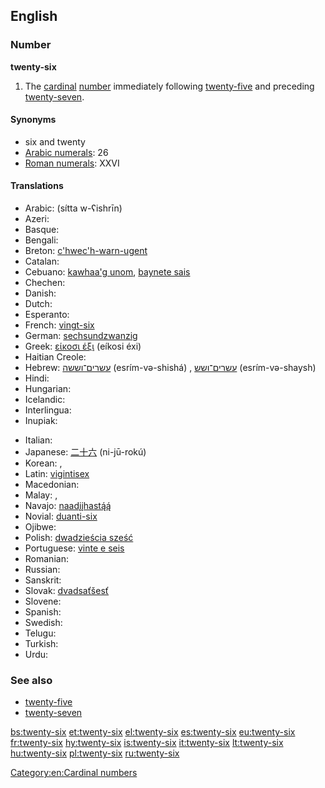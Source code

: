 ==English==

===Number===
'''twenty-six'''

# The [[cardinal]] [[number]] immediately following [[twenty-five]] and preceding [[twenty-seven]].

====Synonyms====
* six and twenty
* [[w:Arabic numerals|Arabic numerals]]: 26
* [[w:Roman numerals|Roman numerals]]: XXVI

====Translations====
{{trans-top|cardinal number}}
* Arabic: {{Arab|[[ستة وعشرين]]}} (sítta w-ʕishrīn) {{m}}
* Azeri: {{t+|az|iyirmi altı}}
* Basque: {{t+|eu|hogeita sei}}
* Bengali: {{t-|bn|ছাব্বিশ|tr=chabbish|sc=Beng}}
* Breton: [[c'hwec'h-warn-ugent]]
* Catalan: {{t+|ca|vint-i-sis}}
* Cebuano: [[kawhaa'g unom]], [[baynete sais]]
* Chechen: {{tø|ce|ткъе ялх|tr=tqe yalx}}
* Danish: {{t-|da|seksogtyve}}
* Dutch: {{t+|nl|zesentwintig}}
* Esperanto: {{t-|eo|dudek ses}}
* French: [[vingt-six]] {{m}}
* German: [[sechsundzwanzig]]
* Greek: [[είκοσι έξι]] (eíkosi éxi)
* Haitian Creole: {{tø|ht|vennsis}}
* Hebrew: [[עשרים־וששה]] (esrím-və-shishá) {{m}}, [[עשרים־ושש]] (esrím-və-shaysh) {{f}}
* Hindi: {{t+|hi|छब्बीस|tr=chhabbees}}
* Hungarian: {{t+|hu|huszonhat}}
* Icelandic: {{t+|is|tuttugu og sex}}
* Interlingua: {{t-|ia|vinti-sex}}
* Inupiak: {{t-|ik|iñuiñaq itchaksraq}}
{{trans-mid}}
* Italian: {{t+|it|ventisei}}
* Japanese: [[二十六]] (ni-jū-rokú)
* Korean: {{t-|ko|스물여섯|tr=seumul yeoseos|sc=Kore}}, {{t-|ko|이십육|tr=isib-yug|sc=Kore}}
* Latin: [[vigintisex]]
* Macedonian: {{t-|mk|дваесет и шест|tr=dváeset i šest}}
* Malay: {{t-|ms|dua puluh enam}}, {{t-|ms|enam likur}}
* Navajo: [[naadįįhastą́ą́]]
* Novial: [[duanti-six]]
* Ojibwe: {{tø|oj|niishtana-ashi-ingodwaaswi}}
* Polish: [[dwadzieścia sześć]]
* Portuguese: [[vinte e seis]] {{m}}
* Romanian: {{t-|ro|douăzeci și șase}}
* Russian: {{t+|ru|двадцать шесть|tr=dvádtsat’ šest’}}
* Sanskrit: {{t-|sa|षड्विंशति|f|tr=ṣaḍviṃśati|sc=Deva}}
* Slovak: [[dvadsaťšesť]]
* Slovene: {{t-|sl|šestindvajset}}
* Spanish: {{t+|es|veintiséis}}
* Swedish: {{t+|sv|tjugosex}}
* Telugu: {{t-|te|ఇరవై ఆరు|tr=iravai aaru}}
* Turkish: {{t+|tr|yirmi altı}}
* Urdu: {{t-|ur|چھبیس|tr=chhabbees}}
{{trans-bottom}}

===See also===
* [[twenty-five]]
* [[twenty-seven]]

[[Category:en:Cardinal numbers]]

[[bs:twenty-six]]
[[et:twenty-six]]
[[el:twenty-six]]
[[es:twenty-six]]
[[eu:twenty-six]]
[[fr:twenty-six]]
[[hy:twenty-six]]
[[is:twenty-six]]
[[it:twenty-six]]
[[lt:twenty-six]]
[[hu:twenty-six]]
[[pl:twenty-six]]
[[ru:twenty-six]]
